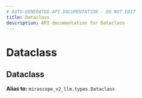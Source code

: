 ```yaml
---
# AUTO-GENERATED API DOCUMENTATION - DO NOT EDIT
title: Dataclass
description: API documentation for Dataclass
---
```


# Dataclass

## <ApiType type="Alias" path="calls/decorator/Dataclass" symbolName="Dataclass" /> Dataclass


**Alias to:** `mirascope_v2_llm.types.Dataclass`
